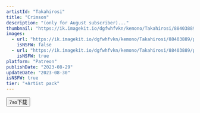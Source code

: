 ```yaml
---
artistId: "Takahirosi"
title: "Crimson"
description: "(only for August subscriber)..."
thumbnail: "https://ik.imagekit.io/dgfwhfvkn/kemono/Takahirosi/88403889/p15_4_ori_1_zmSqVgCXd.avif?updatedAt=1737626434723"
images:
  - url: "https://ik.imagekit.io/dgfwhfvkn/kemono/Takahirosi/88403889/p15_4_ori_1_zmSqVgCXd.avif?updatedAt=1737626434723"
    isNSFW: false
  - url: "https://ik.imagekit.io/dgfwhfvkn/kemono/Takahirosi/88403889/p15_4_ori_6_1slfPhNUR.avif?updatedAt=1737626434703"
    isNSFW: true
platform: "Patreon"
publishDate: "2023-08-29"
updateDate: "2023-08-30"
isNSFW: true
tier: "+Artist pack"
---
```



<Button
      isExternal
      isBlock
      variant="flat"
      color="foreground"
      as={Link}
      href="https://pan.7so.top/f/lR8PUX/_4_CRIMSON.7z"
    >
      7so下载
    </Button>